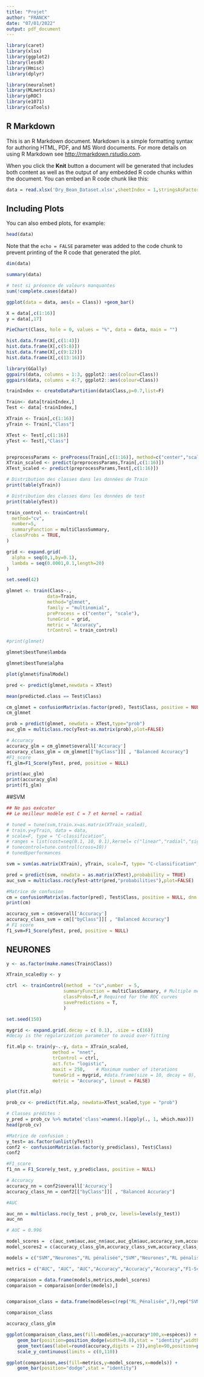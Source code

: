 ```yaml
---
title: "Projet"
author: "FRANCK"
date: "07/01/2022"
output: pdf_document
---
```


```r
library(caret)
library(xlsx)
library(ggplot2)
library(lessR)
library(Hmisc)
library(dplyr)

library(neuralnet)
library(MLmetrics)
library(pROC)
library(e1071)
library(caTools)
```

## R Markdown

This is an R Markdown document. Markdown is a simple formatting syntax for authoring HTML, PDF, and MS Word documents. For more details on using R Markdown see <http://rmarkdown.rstudio.com>.

When you click the **Knit** button a document will be generated that includes both content as well as the output of any embedded R code chunks within the document. You can embed an R code chunk like this:

```r
data = read.xlsx('Dry_Bean_Dataset.xlsx',sheetIndex = 1,stringsAsFactors=TRUE)
```

## Including Plots

You can also embed plots, for example:

```r
head(data)
```

Note that the `echo = FALSE` parameter was added to the code chunk to prevent printing of the R code that generated the plot.
```r
dim(data)
```

```r
summary(data)
```

```r
# test si présence de valeurs manquantes
sum(!complete.cases(data))
```

```r
ggplot(data = data, aes(x = Class)) +geom_bar()
```

```r
X = data[,c(1:16)]
y = data[,17]
```

```r
PieChart(Class, hole = 0, values = "%", data = data, main = "")
```

```r
hist.data.frame(X[,c(1:4)])
hist.data.frame(X[,c(5:8)])
hist.data.frame(X[,c(9:12)])
hist.data.frame(X[,c(13:16)])
```

```r
library(GGally)
ggpairs(data, columns = 1:3, ggplot2::aes(colour=Class))
ggpairs(data, columns = 4:7, ggplot2::aes(colour=Class))
```

```r
trainIndex <- createDataPartition(data$Class,p=0.7,list=F)

Train<- data[trainIndex,]
Test <- data[-trainIndex,]

XTrain <- Train[,c(1:16)]
yTrain <- Train[,"Class"] 

XTest <- Test[,c(1:16)]
yTest <- Test[,"Class"] 


preprocessParams <- preProcess(Train[,c(1:16)], method=c("center","scale"))
XTrain_scaled <- predict(preprocessParams,Train[,c(1:16)])
XTest_scaled <- predict(preprocessParams,Test[,c(1:16)])
```

```r
# Distribution des classes dans les données de Train 
print(table(yTrain))
```

```r
# Distribution des classes dans les données de test 
print(table(yTest))
```

```r
train_control <- trainControl(
  method="cv",
  number=5,
  summaryFunction = multiClassSummary,
  classProbs = TRUE,
)

grid <- expand.grid(
  alpha = seq(0,1,by=0.1),
  lambda = seq(0.0001,0.1,length=20)
)
```

```r
set.seed(42)

glmnet <- train(Class~.,
               data=Train, 
               method="glmnet",
               family = "multinomial",
               preProcess = c("center", "scale"), 
               tuneGrid = grid,
               metric = "Accuracy",
               trControl = train_control)
```





```r
#print(glmnet)
```

```r
glmnet$bestTune$lambda
```

```r
glmnet$bestTune$alpha
```

```r
plot(glmnet$finalModel)
```

```r
pred <- predict(glmnet,newdata = XTest)
```

```r
mean(predicted.class == Test$Class)
```

```r
cm_glmnet = confusionMatrix(as.factor(pred), Test$Class, positive = NULL, dnn = c("Prediction", "Reference"))
cm_glmnet
```

```r
prob = predict(glmnet, newdata = XTest,type="prob")
auc_glm = multiclass.roc(yTest~as.matrix(prob),plot=FALSE)

# Accuracy
accuracy_glm = cm_glmnet$overall['Accuracy']
accuracy_class_glm = cm_glmnet[["byClass"]][ , "Balanced Accuracy"]
#F1_score 
f1_glm=F1_Score(yTest, pred, positive = NULL)
```

```r
print(auc_glm)
print(accuracy_glm)
print(f1_glm)
```

##SVM

```r
## Ne pas exécuter
## Le meilleur modèle est C = 7 et kernel = radial

# tuned = tune(svm,train.x=as.matrix(XTrain_scaled),
# train.y=yTrain, data = data,
# scale=F, type = "C-classification",
# ranges = list(cost=seq(0.1, 10, 0.1),kernel= c("linear","radial","sigmoid","polynomial")),
# tunecontrol=tune.control(cross=10))
# tuned$performances
```

```r
svm = svm(as.matrix(XTrain), yTrain, scale=T, type= "C-classification",kernel='radial',cost = 7,probability = TRUE)
```

```r
pred = predict(svm, newdata = as.matrix(XTest),probability = TRUE)
auc_svm = multiclass.roc(yTest~attr(pred,"probabilities"),plot=FALSE)

#Matrice de confusion
cm = confusionMatrix(as.factor(pred), Test$Class, positive = NULL, dnn = c("Prediction", "Reference"))
print(cm)

accuracy_svm = cm$overall['Accuracy']
accuracy_class_svm = cm[["byClass"]][ , "Balanced Accuracy"]
# F1 score
f1_svm=F1_Score(yTest, pred, positive = NULL)
```


## NEURONES
```r
y <- as.factor(make.names(Train$Class))
```

```r
XTrain_scaled$y <- y
```

```r
ctrl  <- trainControl(method  = "cv",number  = 5, 
                     summaryFunction = multiClassSummary, # Multiple metrics
                     classProbs=T,# Required for the ROC curves
                     savePredictions = T,
                     )

set.seed(150)

mygrid <- expand.grid(.decay = c( 0.1), .size = c(16))
#decay is the regularization parameter to avoid over-fitting

fit.mlp <- train(y~.-y, data = XTrain_scaled, 
                 method = "nnet",
                 trControl = ctrl, 
                 act.fct= "logistic",
                 maxit = 250,    # Maximum number of iterations
                 tuneGrid = mygrid, #data.frame(size = 10, decay = 0),
                 metric = "Accuracy", linout = FALSE)
```

```r
plot(fit.mlp)
```

```r
prob_cv <- predict(fit.mlp, newdata=XTest_scaled,type = "prob")

# Classes prédites : 
y_pred = prob_cv %>% mutate('class'=names(.)[apply(., 1, which.max)])
head(prob_cv)

#Matrice de confusion :
y_test= as.factor(unlist(yTest))
conf2 <- confusionMatrix(as.factor(y_pred$class), Test$Class)
conf2

#F1_score 
f1_nn = F1_Score(y_test, y_pred$class, positive = NULL)

# Accuracy
accuracy_nn = conf2$overall['Accuracy']
accuracy_class_nn = conf2[["byClass"]][ , "Balanced Accuracy"]

#AUC

auc_nn = multiclass.roc(y_test , prob_cv, levels=levels(y_test))
auc_nn

# AUC = 0.996
```

```r
model_scores =  c(auc_svm$auc,auc_nn$auc,auc_glm$auc,accuracy_svm,accuracy_nn,accuracy_glm,f1_svm,f1_nn,f1_glm)
model_scores2 = c(accuracy_class_glm,accuracy_class_svm,accuracy_class_nn)
```

```r
models = c("SVM","Neurones","RL pénalisée","SVM","Neurones","RL pénalisée","SVM","Neurones","RL pénalisée")
```

```r
metrics = c("AUC", "AUC", "AUC","Accuracy","Accuracy","Accuracy","F1-Score","F1-Score","F1-Score")
```

```r
comparaison = data.frame(models,metrics,model_scores)
comparaison = comparaison[order(models),]


comparaison_class = data.frame(modèles=c(rep("RL_Pénalisée",7),rep("SVM",7),rep("Neurones",7)),espèces = rep(levels(yTest),3),accuracy=model_scores2)

comparaison_class
```
```r
accuracy_class_glm
```

```r
ggplot(comparaison_class,aes(fill=modèles,y=accuracy*100,x=espèces)) +
    geom_bar(position=position_dodge(width=0.8),stat = "identity",width = 0.5) +
    geom_text(aes(label=round(accuracy,digits = 2)),angle=90,position=position_dodge(width=0.9),hjust=-0.1) +
    scale_y_continuous(limits = c(0,110))
```

```r
ggplot(comparaison,aes(fill=metrics,y=model_scores,x=models)) +
    geom_bar(position="dodge",stat = "identity")
```

```r

```

```r

```

